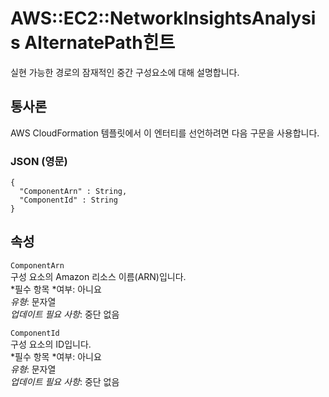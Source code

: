 # AWS::EC2::NetworkInsightsAnalysis AlternatePath힌트

실현 가능한 경로의 잠재적인 중간 구성요소에 대해 설명합니다.

## 통사론

AWS CloudFormation 템플릿에서 이 엔터티를 선언하려면 다음 구문을 사용합니다.

### JSON (영문)

```
{
  "ComponentArn" : String,
  "ComponentId" : String
}
```

## 속성

`ComponentArn`  
구성 요소의 Amazon 리소스 이름(ARN)입니다.  
*필수 항목 *여부: 아니요  
_유형_: 문자열  
_업데이트 필요 사항_: 중단 없음

`ComponentId`  
구성 요소의 ID입니다.  
*필수 항목 *여부: 아니요  
_유형_: 문자열  
_업데이트 필요 사항_: 중단 없음
